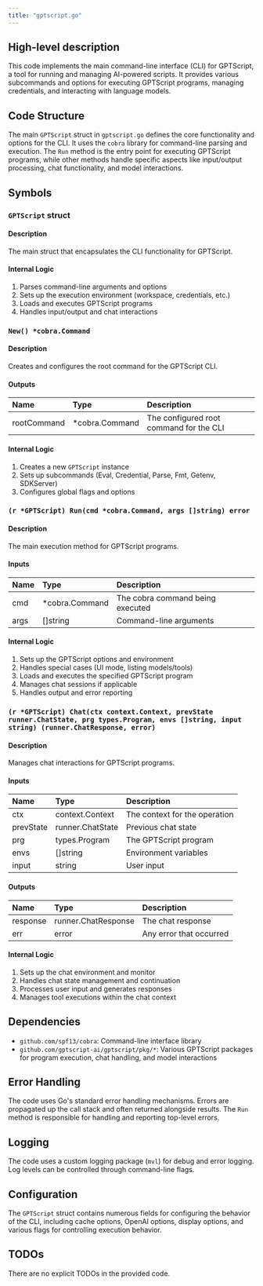 ```yaml
---
title: "gptscript.go"
---
```


## High-level description
This code implements the main command-line interface (CLI) for GPTScript, a tool for running and managing AI-powered scripts. It provides various subcommands and options for executing GPTScript programs, managing credentials, and interacting with language models.

## Code Structure
The main `GPTScript` struct in `gptscript.go` defines the core functionality and options for the CLI. It uses the `cobra` library for command-line parsing and execution. The `Run` method is the entry point for executing GPTScript programs, while other methods handle specific aspects like input/output processing, chat functionality, and model interactions.

## Symbols

### `GPTScript` struct
#### Description
The main struct that encapsulates the CLI functionality for GPTScript.

#### Internal Logic
1. Parses command-line arguments and options
2. Sets up the execution environment (workspace, credentials, etc.)
3. Loads and executes GPTScript programs
4. Handles input/output and chat interactions

### `New() *cobra.Command`
#### Description
Creates and configures the root command for the GPTScript CLI.

#### Outputs
| Name | Type | Description |
|:-----|:-----|:------------|
| rootCommand | *cobra.Command | The configured root command for the CLI |

#### Internal Logic
1. Creates a new `GPTScript` instance
2. Sets up subcommands (Eval, Credential, Parse, Fmt, Getenv, SDKServer)
3. Configures global flags and options

### `(r *GPTScript) Run(cmd *cobra.Command, args []string) error`
#### Description
The main execution method for GPTScript programs.

#### Inputs
| Name | Type | Description |
|:-----|:-----|:------------|
| cmd | *cobra.Command | The cobra command being executed |
| args | []string | Command-line arguments |

#### Internal Logic
1. Sets up the GPTScript options and environment
2. Handles special cases (UI mode, listing models/tools)
3. Loads and executes the specified GPTScript program
4. Manages chat sessions if applicable
5. Handles output and error reporting

### `(r *GPTScript) Chat(ctx context.Context, prevState runner.ChatState, prg types.Program, envs []string, input string) (runner.ChatResponse, error)`
#### Description
Manages chat interactions for GPTScript programs.

#### Inputs
| Name | Type | Description |
|:-----|:-----|:------------|
| ctx | context.Context | The context for the operation |
| prevState | runner.ChatState | Previous chat state |
| prg | types.Program | The GPTScript program |
| envs | []string | Environment variables |
| input | string | User input |

#### Outputs
| Name | Type | Description |
|:-----|:-----|:------------|
| response | runner.ChatResponse | The chat response |
| err | error | Any error that occurred |

#### Internal Logic
1. Sets up the chat environment and monitor
2. Handles chat state management and continuation
3. Processes user input and generates responses
4. Manages tool executions within the chat context

## Dependencies
- `github.com/spf13/cobra`: Command-line interface library
- `github.com/gptscript-ai/gptscript/pkg/*`: Various GPTScript packages for program execution, chat handling, and model interactions

## Error Handling
The code uses Go's standard error handling mechanisms. Errors are propagated up the call stack and often returned alongside results. The `Run` method is responsible for handling and reporting top-level errors.

## Logging
The code uses a custom logging package (`mvl`) for debug and error logging. Log levels can be controlled through command-line flags.

## Configuration
The `GPTScript` struct contains numerous fields for configuring the behavior of the CLI, including cache options, OpenAI options, display options, and various flags for controlling execution behavior.

## TODOs
There are no explicit TODOs in the provided code.